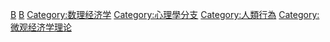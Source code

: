 {{JEL code|C7}}
{{Commonscat|Game theory}}
{{catmore}}

[[Category:應用數學|B]]
[[Category:离散数学|B]]
[[Category:数理经济学|Category:数理经济学]]
[[Category:心理學分支|Category:心理學分支]]
[[Category:人類行為|Category:人類行為]]
[[Category:微观经济学理论|Category:微观经济学理论]]